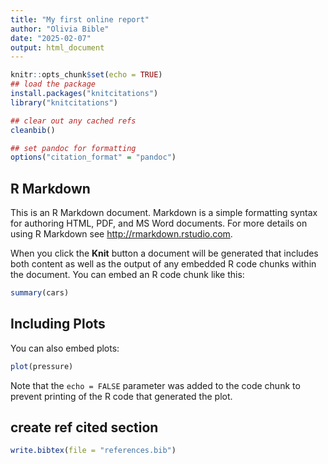 ```yaml
---
title: "My first online report"
author: "Olivia Bible"
date: "2025-02-07"
output: html_document
---
```


```r
knitr::opts_chunk$set(echo = TRUE)
## load the package
install.packages("knitcitations")
library("knitcitations")

## clear out any cached refs
cleanbib()

## set pandoc for formatting
options("citation_format" = "pandoc")
```

## R Markdown

This is an R Markdown document. Markdown is a simple formatting syntax for authoring HTML, PDF, and MS Word documents. For more details on using R Markdown see <http://rmarkdown.rstudio.com>.

When you click the **Knit** button a document will be generated that includes both content as well as the output of any embedded R code chunks within the document. You can embed an R code chunk like this:

```r
summary(cars)
```

## Including Plots

You can also embed plots:

```r
plot(pressure)
```

Note that the `echo = FALSE` parameter was added to the code chunk to prevent printing of the R code that generated the plot.

## create ref cited section
```r
write.bibtex(file = "references.bib")
```

